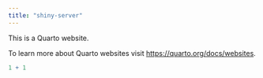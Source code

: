 ```yaml
---
title: "shiny-server"
---
```


This is a Quarto website.

To learn more about Quarto websites visit <https://quarto.org/docs/websites>.

```r
1 + 1
```
